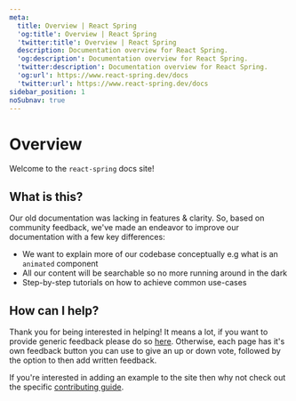 ```yaml
---
meta:
  title: Overview | React Spring
  'og:title': Overview | React Spring
  'twitter:title': Overview | React Spring
  description: Documentation overview for React Spring.
  'og:description': Documentation overview for React Spring.
  'twitter:description': Documentation overview for React Spring.
  'og:url': https://www.react-spring.dev/docs
  'twitter:url': https://www.react-spring.dev/docs
sidebar_position: 1
noSubnav: true
---
```


# Overview

Welcome to the `react-spring` docs site!


<NavigationGrid cols={2} tiles={NAV_TILES} />

## What is this?

Our old documentation was lacking in features & clarity. So, based on
community feedback, we've made an endeavor to improve our documentation with a
few key differences:

- We want to explain more of our codebase conceptually e.g what is an `animated`
  component
- All our content will be searchable so no more running around in the dark
- Step-by-step tutorials on how to achieve common use-cases

## How can I help?

Thank you for being interested in helping! It means a lot, if you want to provide
generic feedback please do so [here](https://github.com/pmndrs/react-spring/discussions/1931).
Otherwise, each page has it's own feedback button you can use to give an up or down
vote, followed by the option to then add written feedback.

If you're interested in adding an example to the site then why not check out the specific
[contributing guide](https://github.com/pmndrs/react-spring/tree/main/demo/CONTRIBUTING.md).
